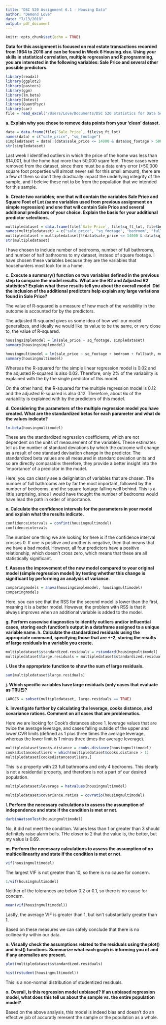 ```yaml
---
title: "DSC 520 Assignment 6.1 - Housing Data"
author: "Demond Love"
date: "7/13/2018"
output: pdf_document
---
```


```r
knitr::opts_chunk$set(echo = TRUE)
```

**Data for this assignment is focused on real estate transactions recorded from 1964 to 2016 and can be found in Week 6 Housing.xlsx. Using your skills in statistical correlation, multiple regression and R programming, you are interested in the following variables: Sale Price and several other possible predictors.**
```r
library(readxl)
library(ggplot2)
library(pastecs)
library(ggm)
library(lm.beta)
library(lmtest)
library(QuantPsyc)
library(car)
file = read_excel("/Users/Love/Documents/DSC 520 Statistics for Data Science/Week 6 DSC 520/week-6-housing.xlsx") 
```

**a.	Explain why you chose to remove data points from your ‘clean’ dataset.**
```r
data = data.frame(file$`Sale Price`, file$sq_ft_lot)
names(data) = c("sale_price", "sq_footage")
simpledataset = data[!(data$sale_price <= 14000 & data$sq_footage > 50000),]
str(simpledataset)
```

Last week I identified outliers in which the price of the home was less than $14,001, but the home had more than 50,000 sqare feet. These cases were removed from the dataset, since there must be a data entry error (+50,000 square foot properties will almost never sell for this small amount), there are a few of them so don't they drastically impact the underlying integrity of the sample, and I beleive these not to be from the population
that we intended for this sample.

**b.	Create two variables; one that will contain the variables Sale Price and Square Foot of Lot (same variables used from previous assignment on simple regression) and one that will contain Sale Price and several additional predictors of your choice. Explain the basis for your additional predictor selections.**
```r
multipledataset = data.frame(file$`Sale Price`, file$sq_ft_lot, file$bedrooms, file$bath_full_count)
names(multipledataset) = c("sale_price", "sq_footage", "bedroom", "fullbath")
multipledataset = multipledataset[!(data$sale_price <= 14000 & data$sq_footage > 50000),]
str(multipledataset)
```

I have chosen to include number of bedrooms, number of full bathrooms, and number of half bathrooms to my dataset, instead of square footage. I have chosen these variables because they are the variables that househunters most look for in a home.

**c.	Execute a summary() function on two variables defined in the previous step to compare the model results. What are the R2 and Adjusted R2 statistics? Explain what these results tell you about the overall model. Did the inclusion of the additional predictors help explain any large variations found in Sale Price?**

The value of R-squared is a measure of how much of the variability in the outcome is accounted for by the predictors. 

The adjusted R-squared gives us some idea of how well our model generalizes, and ideally we would like its value to be the same, or very close to, the value of R-squared.
```r
housingsimplemodel = lm(sale_price ~ sq_footage, simpledataset)
summary(housingsimplemodel)
```

```r
housingmultimodel = lm(sale_price ~ sq_footage + bedroom + fullbath, multipledataset)
summary(housingmultimodel)
```

Whereas the R-squared for the simple linear regression model is 0.02 and the adjusted R-squared is also 0.02. Therefore, only 2% of the variability is explained with the by the single predictor of this model.


On the other hand, the R-squared for the multiple regression model is 0.12 and the adjusted R-squared is also 0.12. Therefore, about 6x of the variability is explained with by the predictors of this model.

**d.	Considering the parameters of the multiple regression model you have created. What are the standardized betas for each parameter and what do the values indicate?**
```r
lm.beta(housingmultimodel)
```
These are the standardized regression coefficients, which are not dependent on the units of measurement of the variables. These estimates tell us the number of standard deviations by which the outcome will change as a result of one standard devisation change in the predictor. The standardized beta values are all measured in standard deviation units and so are directly comparable: therefore, they provide a better insight into the 'importance' of a predictor in the model.


Here, you can clearly see a deligniation of variables that are chosen. The number of full bathrooms are by far the most important, followed by the number of bedrooms, and the square footage falling well behind. This is a little surprising, since I would have thought the number of bedrooms would have lead the path in order of importance.


**e.	Calculate the confidence intervals for the parameters in your model and explain what the results indicate.**
```r
confidenceintervals = confint(housingmultimodel)
confidenceintervals
```
The number one thing we are looking for here is if the confidence interval crosses 0. If one is positive and another is negative, then that means that we have a bad model. However, all four predictors have a positive relationship, which doesn't cross zero, which means that these are all statistically significant.


**f.	Assess the improvement of the new model compared to your original model (simple regression model) by testing whether this change is significant by performing an analysis of variance.**
```r
comparingmodels = anova(housingsimplemodel, housingmultimodel)
comparingmodels
```
Here, you can see that the RSS for the second model is lower than the first, meaning it is a better model. However, the problem with RSS is that it always improves when an additional variable is added to the model.

**g.	Perform casewise diagnostics to identify outliers and/or influential cases, storing each function's output in a dataframe assigned to a unique variable name. h.	Calculate the standardized residuals using the appropriate command, specifying those that are +-2, storing the results of large residuals in a variable you create.**
```r
multipledataset$standardized.residuals = rstandard(housingmultimodel)
multipledataset$large.residuals = multipledataset$standardized.residuals > 2 | multipledataset$standardized.residuals < -2
```

**i.	Use the appropriate function to show the sum of large residuals.**
```r
sum(multipledataset$large.residuals)
```

**j.	Which specific variables have large residuals (only cases that evaluate as TRUE)?**
```r
LARGES = subset(multipledataset, large.residuals == TRUE)
```

**k.	Investigate further by calculating the leverage, cooks distance, and covariance rations. Comment on all cases that are problematics.**

Here we are looking for Cook's distances above 1, leverage values that are twice the average leverage, and cases falling outside of the upper and lower CVR limits (defined as 1 plus three times the average leverage, whereas the lower limit is 1 minus three times the average leverage).

```r
multipledataset$cooks.distance = cooks.distance(housingmultimodel)
cooksdistanceoutliers = which(multipledataset$cooks.distance > 1)
multipledataset[cooksdistanceoutliers,]
```
This is a property with 23 full bathrooms and only 4 bedrooms. This clearly is not a residential property, and therefore is not a part of our desired population.

```r
multipledataset$leverage = hatvalues(housingmultimodel)
```
```r
multipledataset$covariance.ratios = covratio(housingmultimodel)
```


**l.	Perform the necessary calculations to assess the assumption of independence and state if the condition is met or not.**
```r
durbinWatsonTest(housingmultimodel)
```
No, it did not meet the condition. Values less than 1 or greater than 3 should definitely raise alarm bells. THe closer to 2 that the value is, the better, but my value is 0.69.

**m.	Perform the necessary calculations to assess the assumption of no multicollinearity and state if the condition is met or not.**
```r
vif(housingmultimodel)
```
The largest VIF is not greater than 10, so there is no cause for concern.

```r
1/vif(housingmultimodel)
```
Neither of the tolerances are below 0.2 or 0.1, so there is no cause for concern.

```r
mean(vif(housingmultimodel))
```
Lastly, the average VIF is greater than 1, but isn't substantially greater than 1.

Based on these measures we can safely conclude that there is no collinearity within our data.

**n.	Visually check the assumptions related to the residuals using the plot() and hist() functions. Summarize what each graph is informing you of and if any anomalies are present.**
```r
plot(multipledataset$standardized.residuals)
```


```r
hist(rstudent(housingmultimodel))
```
This is a non-normal distribution of studentized residuals.

**o.	Overall, is this regression model unbiased? If an unbiased regression model, what does this tell us about the sample vs. the entire population model?**

Based on the above analysis, this model is indeed bias and doesn't do an effective job of accuratly reresent the sample or the population as a whole.